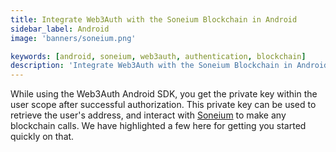 ```yaml
---
title: Integrate Web3Auth with the Soneium Blockchain in Android
sidebar_label: Android
image: 'banners/soneium.png'

keywords: [android, soneium, web3auth, authentication, blockchain]
description: 'Integrate Web3Auth with the Soneium Blockchain in Android | Documentation - Web3Auth'
---
```



<SEO
  title="Integrate Web3Auth with the Soneium Blockchain in Android"
  description="Integrate Web3Auth with the Soneium Blockchain in Android | Documentation - Web3Auth"
  image="https://web3auth.io/docs/banners/soneium.png"
  slug="/embedded-wallets/connect-blockchain/evm/soneium/android"
/>

While using the Web3Auth Android SDK, you get the private key within the user scope after successful authorization. This private key can be used to retrieve the user's address, and interact with [Soneium](https://soneium.org) to make any blockchain calls. We have highlighted a few here for getting you started quickly on that.

<EVMInteraction />
